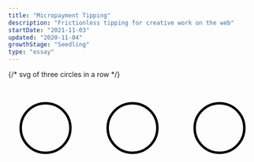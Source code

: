 ```yaml
---
title: "Micropayment Tipping"
description: "Frictionless tipping for creative work on the web"
startDate: "2021-11-03"
updated: "2020-11-04"
growthStage: "Seedling"
type: "essay"
---
```


<div>
    {/* svg of three circles in a row */}
    <svg
        width="100%"
        height="100%"
        viewBox="0 0 100 100"
        preserveAspectRatio="none"
    >
        <circle
            cx="15"
            cy="20"
            r="10"
            fill="transparent"
            stroke="black"
            stroke-width="1"
        />
        <circle
            cx="50"
            cy="20"
            r="10"
            fill="transparent"
            stroke="black"
            stroke-width="1"
        />
        <circle
            cx="85"
            cy="20"
            r="10"
            fill="transparent"
            stroke="black"
            stroke-width="1"
        />
    </svg>
</div>
